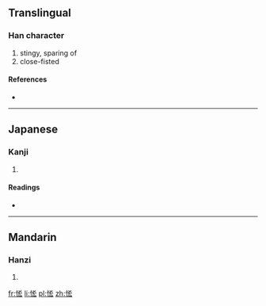 ==Translingual==

===Han character===
{{Han char|rn=61|rad=心|as=06|sn=9|four=|canj=心大大戈 (PKKI)}}

# stingy, sparing of
# close-fisted

====References====
* {{Han ref|kx=0384.320|dkj=10576|dj=0715.150|hdz=42297.030|uh=6061|ud=24673}}

----

==Japanese==

===Kanji===
{{ja-kanji|grade=|rs=心06}}

# {{defn|lang=ja|sort=心06}}

====Readings====
* {{ja-readings|on=[[りん]] (rin)|kun=[[おしむ]] (oshimu), [[やぶさか]] (yabusaka)}}

----

==Mandarin==

===Hanzi===
{{cmn-hanzi|pin=[[lìn]] ([[lin4]])|wg=lin<sup>4</sup>}}

# {{defn|lang=cmn|sort=心06}}

[[fr:恡]]
[[li:恡]]
[[pl:恡]]
[[zh:恡]]